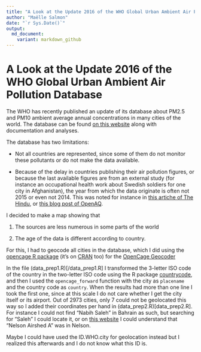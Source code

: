 ```yaml
---
title: "A Look at the Update 2016 of the WHO Global Urban Ambient Air Pollution Database"
author: "Maëlle Salmon"
date: "`r Sys.Date()`"
output:
  md_document:
    variant: markdown_github
---
```

A Look at the Update 2016 of the WHO Global Urban Ambient Air Pollution Database
================================================================================

The WHO has recently published an update of its database about PM2.5 and PM10 ambient average annual concentrations in many cities of the world. The database can be found [on this website](http://www.who.int/phe/health_topics/outdoorair/databases/cities/en/) along with documentation and analyses.

The database has two limitations:

* Not all countries are represented, since some of them do not monitor these pollutants or do not make the data available.

* Because of the delay in countries publishing their air pollution figures, or because the last available figures are from an external study (for instance an occupational health work about Swedish soldiers for one city in Afghanistan), the year from which the data originate is often not 2015 or even not 2014. This was noted for instance in [this artiche of The Hindu](http://www.thehindu.com/news/cities/Delhi/outdated-data-misleading-experts/article8598361.ece?utm_source=RSS_Feed&utm_medium=RSS&utm_campaign=RSS_Syndication&utm_source=twitterfeed&utm_medium=twitter), or [this blog post of OpenAQ](https://medium.com/@openaq/surprising-make-up-of-yearly-air-quality-data-from-most-recent-who-report-61ae780df2ce#.8f4n8g6fd).

I decided to make a map showing that

1) The sources are less numerous in some parts of the world

2) The age of the data is different according to country.

For this, I had to geocode all cities in the database, which I did using the [opencage R package](https://github.com/ropenscilabs/opencage) (it's on [CRAN](https://cran.r-project.org/web/packages/opencage/index.html) too) for the [OpenCage Geocoder](https://geocoder.opencagedata.com/)

In the file (data_prep1.R)[/data_prep1.R] I transformed the 3-letter ISO code of the country in the two-letter ISO code using the R package [countrycode](https://cran.r-project.org/web/packages/countrycode/index.html), and then I used the `opencage_forward` function with the city as `placename` and the country code as `country`. When the results had more than one line I took the first one, since at this scale I do not care whether I get the city itself or its airport. Out of 2973 cities, only 7 could not be geolocated this way so I added their coordinates per hand in (data_prep2.R)[data_prep2.R]. For instance I could not find "Nabih Saleh" in Bahrain as such, but searching for "Saleh" I could locate it, or on [this website](http://nelson.govt.nz/environment/air-quality/air-monitoring/airsheds-in-nelson/) I could understand that "Nelson Airshed A" was in Nelson.

Maybe I could have used the ID.WHO.city for geolocation instead but I realized this afterwards and I do not know what this ID is.

